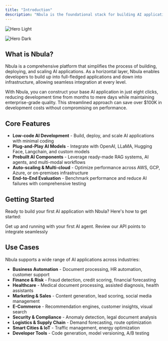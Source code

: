 ```yaml
---
title: "Introduction"
description: "Nbula is the foundational stack for building AI applications, providing the flexibility to customize and scale based on your needs—whether you're creating an internal tool or launching the next big innovation."
---
```


<img
  className="block dark:hidden"
  src="/images/hero-light.png"
  alt="Hero Light"
/>

<img
  className="hidden dark:block"
  src="/Splash.png"
  alt="Hero Dark"
/>

## What is Nbula?

Nbula is a comprehensive platform that simplifies the process of building, deploying, and scaling AI applications. As a horizontal layer, Nbula enables developers to build up into full-fledged applications and down into infrastructure, allowing seamless integration at every level.

With Nbula, you can construct your base AI application in just eight clicks, reducing development time from months to mere days while maintaining enterprise-grade quality. This streamlined approach can save over $100K in development costs without compromising on performance.

## Core Features

- **Low-code AI Development** - Build, deploy, and scale AI applications with minimal coding
- **Plug-and-Play AI Models** - Integrate with OpenAI, LLaMA, Hugging Face, Langchain, and custom models
- **Prebuilt AI Components** - Leverage ready-made RAG systems, AI agents, and multi-modal workflows
- **Auto-scaling & Multi-cloud** - Optimize performance across AWS, GCP, Azure, or on-premises infrastructure
- **End-to-End Evaluation** - Benchmark performance and reduce AI failures with comprehensive testing

## Getting Started

Ready to build your first AI application with Nbula? Here's how to get started:

<CardGroup cols="2">
  <Card title="Setup your first AI agent" icon="brain-circuit" iconType="regular" href="https://mintlify.com/docs/quickstart">
    Get up and running with your first AI agent.
  </Card>
  <Card title="API Reference" icon="code" href="https://mintlify.com/docs/development">
    Review our API points to integrate seamlessly
  </Card>
</CardGroup>

## Use Cases

Nbula supports a wide range of AI applications across industries:

- **Business Automation** - Document processing, HR automation, customer support
- **Finance & Risk** - Fraud detection, credit scoring, financial forecasting
- **Healthcare** - Medical document processing, assisted diagnosis, health assistants
- **Marketing & Sales** - Content generation, lead scoring, social media management
- **E-Commerce** - Recommendation engines, customer insights, visual search
- **Security & Compliance** - Anomaly detection, legal document analysis
- **Logistics & Supply Chain** - Demand forecasting, route optimization
- **Smart Cities & IoT** - Traffic management, energy optimization
- **Developer Tools** - Code generation, model versioning, A/B testing